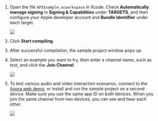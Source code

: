 <PlatformWrapper platform="macos">

1. Open the file `APIExample.xcworkspace` in Xcode. Check **Automatically manage signing** in **Signing & Capabilities** under **TARGETS**, and then configure your Apple developer account and **Bundle Identifier** under each target.

    ![](/images/video-sdk/run-compile-macos-step-1.jpeg)

1. Click **Start compiling**.

1. After successful compilation, the sample project window pops up.

1. Select an example you want to try, then enter a channel name, such as *test*, and click the **Join Channel**.

    ![](/images/video-sdk/run-compile-macos-step-4.png)

1. To test various audio and video interaction scenarios, connect to the [Agora web demo](https://docs.agora.io/en/video-calling/develop/receive-notifications?platform=web), or install and run the sample project on a second device. Make sure you use the same app ID on both devices. When you join the same channel from two devices, you can see and hear each other.

    ![](/images/video-sdk/run-compile-macos-step-5.png)

</PlatformWrapper>